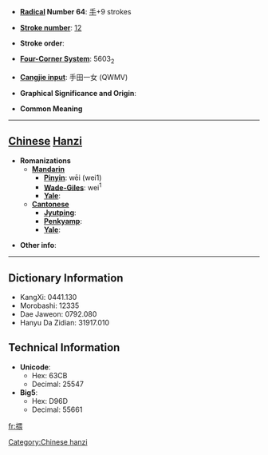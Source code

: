 * '''[[Wiktionary:Chinese radical index| Radical]] Number 64''': [[Wiktionary:Chinese radical index 手|手]]+9 strokes

* '''[[Wiktionary:Chinese total strokes index|Stroke number]]''': [[Wiktionary:Chinese total strokes index 12|12]]

* '''Stroke order''': 

* '''[[Wiktionary:Chinese four corner index|Four-Corner System]]''': 5603<sub>2</sub>

* '''[[Wiktionary:Chinese Cangjie index|Cangjie input]]''': 手田一女 (QWMV)

* '''Graphical Significance and Origin''': 

* '''Common Meaning'''

----

== [[Chinese]] [[Hanzi]] ==

* '''Romanizations'''
** '''[[Mandarin]]'''
*** '''[[Pinyin]]''': wēi (wei1)
*** '''[[Wade-Giles]]''': wei<sup>1</sup>
*** '''[[Yale]]''': 
** '''[[Cantonese]]'''
*** '''[[Jyutping]]''':
*** '''[[Penkyamp]]''': 
*** '''[[Yale]]''': 

* '''Other info''': 

----

== Dictionary Information ==

* KangXi: 0441.130
* Morobashi: 12335
* Dae Jaweon: 0792.080
* Hanyu Da Zidian: 31917.010

== Technical Information ==

* '''Unicode''':
** Hex: 63CB
** Decimal: 25547
* '''Big5''':
** Hex: D96D
** Decimal: 55661

[[Category:Chinese hanzi]]

[[fr:揋]]